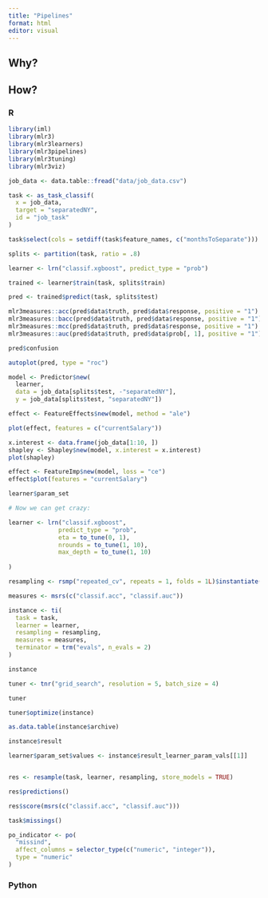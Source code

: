 ```yaml
---
title: "Pipelines"
format: html
editor: visual
---
```


## Why?

## How?

### R

```r
library(iml)
library(mlr3)
library(mlr3learners)
library(mlr3pipelines)
library(mlr3tuning)
library(mlr3viz)

job_data <- data.table::fread("data/job_data.csv")

task <- as_task_classif(
  x = job_data, 
  target = "separatedNY", 
  id = "job_task"
)

task$select(cols = setdiff(task$feature_names, c("monthsToSeparate")))

splits <- partition(task, ratio = .8)

learner <- lrn("classif.xgboost", predict_type = "prob")

trained <- learner$train(task, splits$train)

pred <- trained$predict(task, splits$test)

mlr3measures::acc(pred$data$truth, pred$data$response, positive = "1")
mlr3measures::bacc(pred$data$truth, pred$data$response, positive = "1")
mlr3measures::mcc(pred$data$truth, pred$data$response, positive = "1")
mlr3measures::auc(pred$data$truth, pred$data$prob[, 1], positive = "1")

pred$confusion

autoplot(pred, type = "roc")

model <- Predictor$new(
  learner, 
  data = job_data[splits$test, -"separatedNY"], 
  y = job_data[splits$test, "separatedNY"])

effect <- FeatureEffects$new(model, method = "ale")

plot(effect, features = c("currentSalary"))

x.interest <- data.frame(job_data[1:10, ])
shapley <- Shapley$new(model, x.interest = x.interest)
plot(shapley)

effect <- FeatureImp$new(model, loss = "ce")
effect$plot(features = "currentSalary")

learner$param_set

# Now we can get crazy:

learner <- lrn("classif.xgboost", 
              predict_type = "prob",
              eta = to_tune(0, 1),
              nrounds = to_tune(1, 10), 
              max_depth = to_tune(1, 10)
              
)

resampling <- rsmp("repeated_cv", repeats = 1, folds = 1L)$instantiate(task)

measures <- msrs(c("classif.acc", "classif.auc"))

instance <- ti(
  task = task,
  learner = learner,
  resampling = resampling,
  measures = measures,
  terminator = trm("evals", n_evals = 2)
)

instance

tuner <- tnr("grid_search", resolution = 5, batch_size = 4)

tuner

tuner$optimize(instance)

as.data.table(instance$archive)

instance$result

learner$param_set$values <- instance$result_learner_param_vals[[1]]


res <- resample(task, learner, resampling, store_models = TRUE)

res$predictions()

res$score(msrs(c("classif.acc", "classif.auc")))

task$missings()

po_indicator <- po(
  "missind",
  affect_columns = selector_type(c("numeric", "integer")), 
  type = "numeric"
)
```


### Python